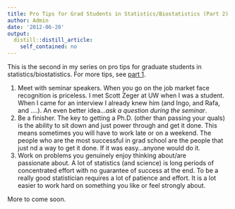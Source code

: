 ```yaml
---
title: Pro Tips for Grad Students in Statistics/Biostatistics (Part 2)
author: Admin
date: '2012-06-20'
output:
  distill::distill_article:
    self_contained: no
---
```


This is the second in my series on pro tips for graduate students in statistics/biostatistics. For more tips, see <a href="http://simplystatistics.tumblr.com/post/25368234643/pro-tips-for-grad-students-in-statistics-biostatistics" target="_blank">part 1</a>. 

  1. Meet with seminar speakers. When you go on the job market face recognition is priceless. I met Scott Zeger at UW when I was a student. When I came for an interview I already knew him (and Ingo, and Rafa, and &#8230;.). An even better idea&#8230;_ask a question during the seminar_.
  2. Be a finisher. The key to getting a Ph.D. (other than passing your quals) is the ability to sit down and just power through and get it done. This means sometimes you will have to work late or on a weekend. The people who are the most successful in grad school are the people that just nd a way to get it done. If it was easy&#8230;anyone would do it.
  3. Work on problems you genuinely enjoy thinking about/are  
    passionate about. A lot of statistics (and science) is long periods of concentrated effort with no guarantee of success at the end. To be a really good statistician requires a lot of patience and effort. It is a lot easier to work hard on something you like or feel strongly about.

<div>
  <span>More to come soon. </span>
</div>
